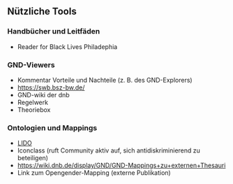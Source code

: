 ## Nützliche Tools  

### Handbücher und Leitfäden
- Reader for Black Lives Philadephia  


### GND-Viewers  
- Kommentar Vorteile und Nachteile (z. B. des GND-Explorers)  
- [https://swb.bsz-bw.de/](https://swb.bsz-bw.de/DB=2.104/?COOKIE=Us998,Pbszgast,I2017,B20728+,SY,NRecherche-DB,D2.104,E6b0d3db2-1,A,H,R178.197.206.37,FY)  
- GND-wiki der dnb  
- Regelwerk  
- Theoriebox  

### Ontologien und Mappings  
- [LIDO](https://terminology-view.lido-schema.org/vocnet/?startNode=lido00409&lang=en&uriVocItem=http://terminology.lido-schema.org/eventType)
- Iconclass (ruft Community aktiv auf, sich antidiskriminierend zu beteiligen)  
- [https://wiki.dnb.de/display/GND/GND-Mappings+zu+externen+Thesauri](https://wiki.dnb.de/display/GND/GND-Mappings+zu+externen+Thesauri)  
- Link zum Opengender-Mapping (externe Publikation)  

